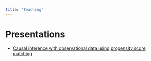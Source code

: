 ```yaml
---
title: "Teaching"
---
```


# Presentations

- [Causal inference with observational data using propensity score matching](./docs/presentations/2023-09-24_causal_inference_matching.html)